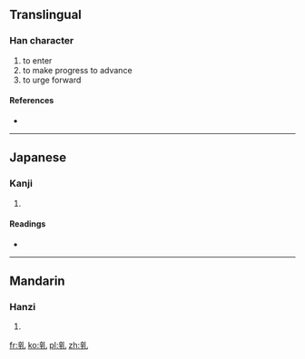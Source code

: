 ==Translingual==

===Han character===
{{Han char|rn=5|rad=乙|as=07|sn=8|four=|canj=卜十山 (YJU)}}

# to enter
# to make progress to advance
# to urge forward

====References====
* {{Han ref|kx=0084.190|dkj=00192|hdz=10055.050|uh=4E75|ud=20085}}

----

==Japanese==

===Kanji===
{{ja-kanji|grade=|rs=乙07}}

# {{defn|lang=ja|sort=乙07}}

====Readings====
* {{ja-readings|on=[[えん]] (en)|kun=[[すすむ]] (susumu)}}

----

==Mandarin==

===Hanzi===
{{cmn-hanzi|pin=[[yǎn]] ([[yan3]])|wg=yen<sup>3</sup>}}

# {{defn|lang=cmn|sort=乙07}}

[[fr:乵]]
[[ko:乵]]
[[pl:乵]]
[[zh:乵]]